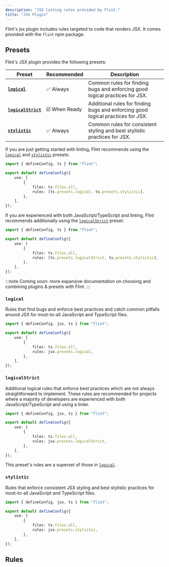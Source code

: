```yaml
---
description: "JSX linting rules provided by Flint."
title: "JSX Plugin"
---
```



Flint's jsx plugin includes rules targeted to code that renders JSX.
It comes provided with the `flint` npm package.

## Presets

Flint's JSX plugin provides the following presets:

| Preset                                | Recommended   | Description                                                                     |
| ------------------------------------- | ------------- | ------------------------------------------------------------------------------- |
| **[`logical`](#logical)**             | ✅ Always     | Common rules for finding bugs and enforcing good logical practices for JSX.     |
| **[`logicalStrict`](#logicalstrict)** | ☑️ When Ready | Additional rules for finding bugs and enforcing good logical practices for JSX. |
| **[`stylistic`](#stylistic)**         | ✅ Always     | Common rules for consistent styling and best stylistic practices for JSX.       |

If you are just getting started with linting, Flint recommends using the [`logical`](#logical) and [`stylistic`](#stylistic) presets:

```ts title="flint.config.ts"
import { defineConfig, ts } from "flint";

export default defineConfig({
	use: [
		{
			files: ts.files.all,
			rules: [ts.presets.logical, ts.presets.stylistic],
		},
	],
});
```

If you are experienced with both JavaScript/TypeScript and linting, Flint recommends additionally using the [`logicalStrict`](#logicalstrict) preset:

```ts title="flint.config.ts"
import { defineConfig, ts } from "flint";

export default defineConfig({
	use: [
		{
			files: ts.files.all,
			rules: [ts.presets.logicalStrict, ts.presets.stylistic],
		},
	],
});
```

:::note
Coming soon: more expansive documentation on choosing and combining plugins & presets with Flint.
:::

### `logical`

Rules that find bugs and enforce best practices and catch common pitfalls around JSX for most-to-all JavaScript and TypeScript files.

```ts title="flint.config.ts"
import { defineConfig, jsx, ts } from "flint";

export default defineConfig({
	use: [
		{
			files: ts.files.all,
			rules: jsx.presets.logical,
		},
	],
});
```

### `logicalStrict`

Additional logical rules that enforce best practices which are not always straightforward to implement.
These rules are recommended for projects where a majority of developers are experienced with both JavaScript/TypeScript and using a linter.

```ts title="flint.config.ts"
import { defineConfig, jsx, ts } from "flint";

export default defineConfig({
	use: [
		{
			files: ts.files.all,
			rules: jsx.presets.logicalStrict,
		},
	],
});
```

This preset's rules are a superset of those in [`logical`](#logical).

### `stylistic`

Rules that enforce consistent JSX styling and best stylistic practices for most-to-all JavaScript and TypeScript files.

```ts title="flint.config.ts"
import { defineConfig, jsx, ts } from "flint";

export default defineConfig({
	use: [
		{
			files: ts.files.all,
			rules: jsx.presets.stylistic,
		},
	],
});
```

## Rules

<RulesTable implementing plugin="jsx" />

